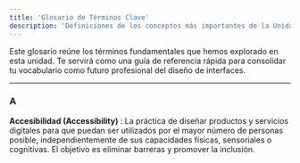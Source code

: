 ```yaml
---
title: 'Glosario de Términos Clave'
description: 'Definiciones de los conceptos más importantes de la Unidad de Trabajo 1.'
---
```


Este glosario reúne los términos fundamentales que hemos explorado en esta unidad. Te servirá como una guía de referencia rápida para consolidar tu vocabulario como futuro profesional del diseño de interfaces.

---

### A

**Accesibilidad (Accessibility)**
:   La práctica de diseñar productos y servicios digitales para que puedan ser utilizados por el mayor número de personas posible, independientemente de sus capacidades físicas, sensoriales o cognitivas. El objetivo es eliminar barreras y promover la inclusión.
